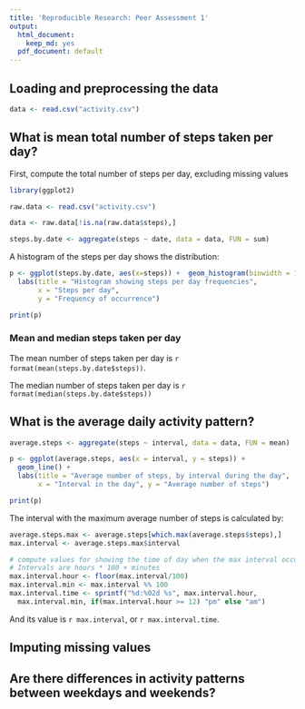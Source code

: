 ```yaml
---
title: 'Reproducible Research: Peer Assessment 1'
output:
  html_document:
    keep_md: yes
  pdf_document: default
---
```



## Loading and preprocessing the data

```r

data <- read.csv("activity.csv")

```

## What is mean total number of steps taken per day?

First, compute the total number of steps per day, excluding missing values
```r
library(ggplot2)
```

```r
raw.data <- read.csv("activity.csv")

data <- raw.data[!is.na(raw.data$steps),]

steps.by.date <- aggregate(steps ~ date, data = data, FUN = sum)
```

A histogram of the steps per day shows the distribution:

```r

p <- ggplot(steps.by.date, aes(x=steps)) +  geom_histogram(binwidth = 1000, fill="blue")  + 
  labs(title = "Histogram showing steps per day frequencies", 
       x = "Steps per day",
       y = "Frequency of occurrence")

print(p)
```

### Mean and median steps taken per day

The mean number of steps taken per day is `r format(mean(steps.by.date$steps))`.

The median number of steps taken per day is `r format(median(steps.by.date$steps))`

## What is the average daily activity pattern?


```r
average.steps <- aggregate(steps ~ interval, data = data, FUN = mean)

p <- ggplot(average.steps, aes(x = interval, y = steps)) + 
  geom_line() +
  labs(title = "Average number of steps, by interval during the day", 
       x = "Interval in the day", y = "Average number of steps")

print(p)
```

The interval with the maximum average number of steps is calculated by:
```r
average.steps.max <- average.steps[which.max(average.steps$steps),]
max.interval <- average.steps.max$interval

# compute values for showing the time of day when the max interval occurred
# Intervals are hours * 100 + minutes
max.interval.hour <- floor(max.interval/100)
max.interval.min <- max.interval %% 100
max.interval.time <- sprintf("%d:%02d %s", max.interval.hour, 
  max.interval.min, if(max.interval.hour >= 12) "pm" else "am")
```

And its value is `r max.interval`, or `r max.interval.time`.

## Imputing missing values



## Are there differences in activity patterns between weekdays and weekends?
